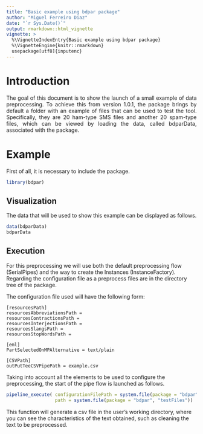 ```yaml
---
title: "Basic example using bdpar package"
author: "Miguel Ferreiro Diaz"
date: "`r Sys.Date()`"
output: rmarkdown::html_vignette
vignette: >
  %\VignetteIndexEntry{Basic example using bdpar package}
  %\VignetteEngine{knitr::rmarkdown}
  usepackage[utf8]{inputenc}
---
```


# Introduction

<div style = "text-align: justify">
The goal of this document is to show the launch of a small example of data preprocessing. To achieve this from version 1.0.1, the package brings by default a folder with an example of files that can be used to test the tool. Specifically, they are 20 ham-type SMS files and another 20 spam-type files, which can be viewed by loading the data, called bdparData, associated with the package.
</div>

# Example

<div style="text-aling:justify">
First of all, it is necessary to include the package.

```R
library(bdpar)
```

</div>

## Visualization

<div style="text-aling:justify">
The data that will be used to show this example can be displayed as follows.  

```R
data(bdparData)
bdparData
```

</div>

## Execution

<div style="text-aling:justify">
For this preprocessing we will use both the default preprocessing flow (SerialPipes) and the way to create the Instances (InstanceFactory). Regarding the configuration file as a preprocess files are in the directory tree of the package.

The configuration file used will have the following form:

```
[resourcesPath]
resourcesAbbreviationsPath = 
resourcesContractionsPath = 
resourcesInterjectionsPath = 
resourcesSlangsPath = 
resourcesStopWordsPath = 
 
[eml]
PartSelectedOnMPAlternative = text/plain
 
[CSVPath]
outPutTeeCSVPipePath = example.csv
```

Taking into account all the elements to be used to configure the preprocessing, the start of the pipe flow is launched as follows.

```R
pipeline_execute( configurationFilePath = system.file(package = "bdpar", "examples/configurationsExample.ini"), 
                  path = system.file(package = "bdpar", "testFiles"))
```

This function will generate a csv file in the user's working directory, where you can see the characteristics of the text obtained, such as cleaning the text to be preprocessed.
</div>



